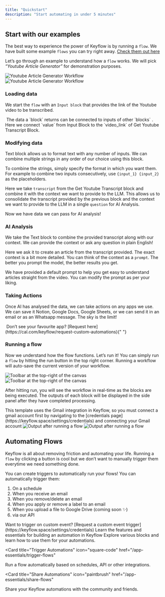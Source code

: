 ```yaml
---
title: "Quickstart"
description: "Start automating in under 5 minutes"
---
```


## Start with our examples

The best way to experience the power of Keyflow is by running a `flow`. We have built some example `flows` you can try right away. [Check them out here](https://keyflow.space/templates)

Let’s go through an example to understand how a `flow` works. We will pick _“Youtube Article Generator”_ for demonstration purposes.

<Frame>
  <img
    className="block dark:hidden"
    src="/images/quickstart/youtube-article-generator-light.png"
    alt="Youtube Article Generator Workflow"
  />
  <img
    className="hidden dark:block"
    src="/images/quickstart/youtube-article-generator-dark.png"
    alt="Youtube Article Generator Workflow"
  />
</Frame>

### Loading data

We start the `flow` with an `Input block` that provides the link of the Youtube video to be transcribed.

<Tip>
   The data a `block` returns can be connected to inputs of other `blocks` .
  Here we connect `value` from Input Block to the `video_link` of Get Youtube
  Transcript Block.
</Tip>

### Modifying data

Text block allows us to format text with any number of inputs. We can combine multiple strings in any order of our choice using this block.

To combine the strings, simply specify the format in which you want them. For example to combine two inputs consecutively, use `{input_1} {input_2}` as the placeholders.

Here we take `transcript` from the Get Youtube Transcript block and combine it with the context we want to provide to the LLM. This allows us to consolidate the transcript provided by the previous block and the context we want to provide to the LLM in a single `question` for AI Analysis.

Now we have data we can pass for AI analysis!

### AI Analysis

We take the Text block to combine the provided transcript along with our context. We can provide the context or ask any question in plain English!

Here we ask it to create an article from the transcript provided. The exact context is a bit more detailed. You can think of the context as a `prompt`. The better you prompt the model, the better results you get.

We have provided a default prompt to help you get easy to understand articles straight from the video. You can modify the prompt as per your liking.

### Taking Actions

Once AI has analysed the data, we can take actions on any apps we use. We can save it Notion, Google Docs, Google Sheets, or we can send it in an email or as an Whatsapp message. The sky is the limit!

<Tip>
   Don’t see your favourite app? [Request
  here](https://cal.com/keyflow/request-custom-automations){" "}
</Tip>

### Running a flow

Now we understand how the flow functions. Let’s run it! You can simply run a `flow` by hitting the run button in the top right corner. Running a workflow will auto-save the current version of your workflow.

<Frame>
  <img
    className="block dark:hidden"
    src="/images/quickstart/toolbar-light.png"
    alt="Toolbar at the top-right of the canvas"
  />
  <img
    className="hidden dark:block"
    src="/images/quickstart/toolbar-dark.png"
    alt="Toolbar at the top-right of the canvas"
  />
</Frame>

After hitting run, you will see the workflow in real-time as the blocks are being executed. The outputs of each block will be displayed in the side panel after they have completed processing.

<Note>
  This template uses the Gmail integration in Keyflow, so you must connect a
  gmail account first by navigating to the [credentials
  page](https://keyflow.space/settings/credentials) and connecting your Gmail
  account
</Note>

<Frame>
  <img
    className="block dark:hidden"
    src="/images/quickstart/run-article-generator-light.png"
    alt="Output after running a flow"
  />
  <img
    className="hidden dark:block"
    src="/images/quickstart/run-article-generator-dark.png"
    alt="Output after running a flow"
  />
</Frame>

## Automating Flows

Keyflow is all about removing friction and automating your life. Running a `flow` by clicking a button is cool but we don’t want to manually trigger them everytime we need something done.

You can create triggers to automatically run your flows! You can automatically trigger them:

1. On a schedule
2. When you receive an email
3. When you remove/delete an email
4. When you apply or remove a label to an email
5. When you upload a file to Google Drive (coming soon ✨)
6. via our API

<Tip>
  Want to trigger on custom event? [Request a custom event
  trigger](https://keyflow.space/settings/credentials)
</Tip>

<CardGroup>

<Card title="App Essentials" icon="chart-mixed" href="/app-essentials">
  Learn the features and essentials for building an automation in Keyflow
</Card>

<Card title="Blocks" icon="browser" href="/blocks">
  Explore various blocks and learn how to use them for your automations.
</Card>

<Card
  title="Trigger Automations"
  icon="square-code"
  href="/app-essentials/trigger-flows"
>
  Run a flow automatically based on schedules, API or other integrations.
</Card>

<Card
  title="Share Automations"
  icon="paintbrush"
  href="/app-essentials/share-flows"
>
  Share your Keyflow automations with the community and friends.
</Card>

</CardGroup>

